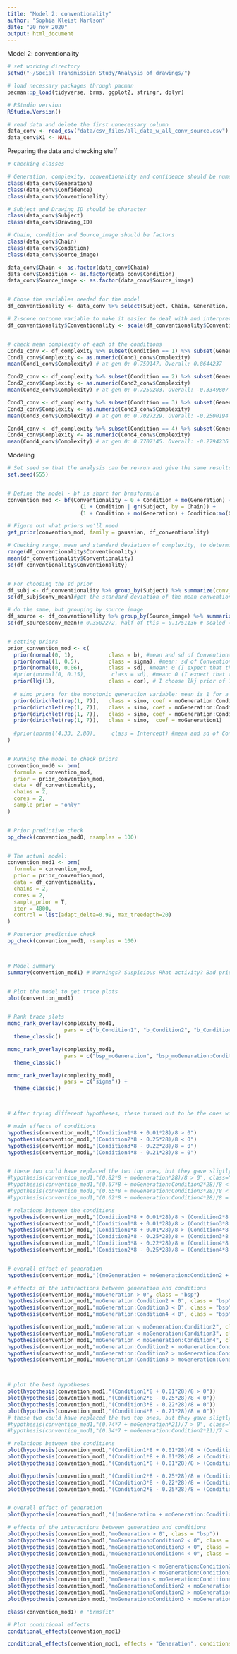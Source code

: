 ```yaml
---
title: "Model 2: conventionality"
author: "Sophia Kleist Karlson"
date: "20 nov 2020"
output: html_document
---
```


Model 2: conventionality


```r
# set working directory
setwd("~/Social Transmission Study/Analysis of drawings/")

# load necessary packages through pacman
pacman::p_load(tidyverse, brms, ggplot2, stringr, dplyr)

# RStudio version
RStudio.Version()

# read data and delete the first unnecessary column
data_conv <- read_csv("data/csv_files/all_data_w_all_conv_source.csv") #we use all_data_w_all_conv_source.csv
data_conv$X1 <- NULL
```


Preparing the data and checking stuff
```r
# Checking classes

# Generation, complexity, conventionality and confidence should be numeric
class(data_conv$Generation)
class(data_conv$Confidence)
class(data_conv$Conventionality)

# Subject and Drawing ID should be character
class(data_conv$Subject)
class(data_conv$Drawing_ID)

# Chain, condition and Source_image should be factors
class(data_conv$Chain)
class(data_conv$Condition)
class(data_conv$Source_image)

data_conv$Chain <- as.factor(data_conv$Chain)
data_conv$Condition <- as.factor(data_conv$Condition)
data_conv$Source_image <- as.factor(data_conv$Source_image)


# Chose the variables needed for the model
df_conventionality <- data_conv %>% select(Subject, Chain, Generation, Condition, Source_image, Conventionality)

# Z-score outcome variable to make it easier to deal with and interpret
df_conventionality$Conventionality <- scale(df_conventionality$Conventionality)


# check mean complexity of each of the conditions
Cond1_conv <- df_complexity %>% subset(Condition == 1) %>% subset(Generation == 0) %>% select(Complexity) 
Cond1_conv$Complexity <- as.numeric(Cond1_conv$Complexity)
mean(Cond1_conv$Complexity) # at gen 0: 0.759147. Overall: 0.8644237

Cond2_conv <- df_complexity %>% subset(Condition == 2) %>% subset(Generation == 0) %>% select(Complexity) 
Cond2_conv$Complexity <- as.numeric(Cond2_conv$Complexity)
mean(Cond2_conv$Complexity) # at gen 0: 0.7259283. Overall: -0.3349807

Cond3_conv <- df_complexity %>% subset(Condition == 3) %>% subset(Generation == 0) %>% select(Complexity)
Cond3_conv$Complexity <- as.numeric(Cond3_conv$Complexity)
mean(Cond3_conv$Complexity) # at gen 0: 0.7027229. Overall: -0.2500194

Cond4_conv <- df_complexity %>% subset(Condition == 4) %>% subset(Generation == 0) %>% select(Complexity)
Cond4_conv$Complexity <- as.numeric(Cond4_conv$Complexity)
mean(Cond4_conv$Complexity) # at gen 0: 0.7707145. Overall: -0.2794236
```


Modeling
```r
# Set seed so that the analysis can be re-run and give the same results
set.seed(555)


# Define the model - bf is short for brmsformula
convention_mod <- bf(Conventionality ~ 0 + Condition + mo(Generation) + Condition:mo(Generation) + 
                       (1 + Condition | gr(Subject, by = Chain)) +
                       (1 + Condition + mo(Generation) + Condition:mo(Generation) | Source_image))

# Figure out what priors we'll need
get_prior(convention_mod, family = gaussian, df_conventionality)

# Checking range, mean and standard deviation of complexity, to determine which family to choose and to use for beta-prior
range(df_conventionality$Conventionality)
mean(df_conventionality$Conventionality)
sd(df_conventionality$Conventionality)


# For choosing the sd prior
df_subj <- df_conventionality %>% group_by(Subject) %>% summarize(conv_mean = mean(Conventionality)) # find mean conventionality for each participant
sd(df_subj$conv_mean)#get the standard deviation of the mean conventionality for each participant (0.2970962). Divide this in two (0.1485481) # scaled = 0.11, half = 0.06

# do the same, but grouping by source image
df_source <- df_conventionality %>% group_by(Source_image) %>% summarize(conv_mean = mean(Conventionality)) # find mean conventionality for each source image
sd(df_source$conv_mean)# 0.3502272, half of this = 0.1751136 # scaled = 0.12, half = 0.06


# setting priors
prior_convention_mod <- c(
  prior(normal(0, 1),           class = b), #mean and sd of Conventionality # 4.33, 2.80
  prior(normal(1, 0.5),         class = sigma), #mean: sd of Conventionality. sigma: half of the sd of Conventionality # 2.80, 1.40
  prior(normal(0, 0.06),        class = sd), #mean: 0 (I expect that they might not vary at all). sd for the mean conv for each source image = 0.35. sigma should go from 0 (the mean of the prior) to around that -> sigma: 0.18.
  #prior(normal(0, 0.15),        class = sd), #mean: 0 (I expect that they might not vary at all). sd for the mean conv for each subject = 0.30. sigma should go from 0 (the mean of the prior) to around that -> sigma: 0.15.
  prior(lkj(1),                 class = cor), # I choose lkj prior of 1
  
  # simo priors for the monotonic generation variable: mean is 1 for a uniform prior, sigma is K-1, where K is the number of levels in the monotonic variable (we have 8 generations)
  prior(dirichlet(rep(1, 7)),   class = simo, coef = moGeneration:Condition21),                 
  prior(dirichlet(rep(1, 7)),   class = simo, coef = moGeneration:Condition31),             
  prior(dirichlet(rep(1, 7)),   class = simo, coef = moGeneration:Condition41),            
  prior(dirichlet(rep(1, 7)),   class = simo,  coef = moGeneration1)
  
  #prior(normal(4.33, 2.80),     class = Intercept) #mean and sd of Conventionality
)


# Running the model to check priors
convention_mod0 <- brm(
  formula = convention_mod, 
  prior = prior_convention_mod,
  data = df_conventionality,
  chains = 2,
  cores = 2,
  sample_prior = "only"
)


# Prior predictive check
pp_check(convention_mod0, nsamples = 100) 


# The actual model:
convention_mod1 <- brm(
  formula = convention_mod, 
  prior = prior_convention_mod,
  data = df_conventionality,
  chains = 2,
  cores = 2,
  sample_prior = T,
  iter = 4000,
  control = list(adapt_delta=0.99, max_treedepth=20)
)

# Posterior predictive check
pp_check(convention_mod1, nsamples = 100)



# Model summary
summary(convention_mod1) # Warnings? Suspicious Rhat activity? Bad priors?


# Plot the model to get trace plots
plot(convention_mod1)


# Rank trace plots
mcmc_rank_overlay(complexity_mod1, 
                  pars = c("b_Condition1", "b_Condition2", "b_Condition3", "b_Condition4")) + 
  theme_classic()

mcmc_rank_overlay(complexity_mod1, 
                  pars = c("bsp_moGeneration", "bsp_moGeneration:Condition2", "bsp_moGeneration:Condition3", "bsp_moGeneration:Condition4")) + 
  theme_classic()

mcmc_rank_overlay(complexity_mod1, 
                  pars = c("sigma")) + 
  theme_classic()



# After trying different hypotheses, these turned out to be the ones with highest evidence ratio

# main effects of conditions
hypothesis(convention_mod1,"(Condition1*8 + 0.01*28)/8 > 0")
hypothesis(convention_mod1,"(Condition2*8 - 0.25*28)/8 < 0")
hypothesis(convention_mod1,"(Condition3*8 - 0.22*28)/8 = 0")
hypothesis(convention_mod1,"(Condition4*8 - 0.21*28)/8 = 0")


# these two could have replaced the two top ones, but they gave sligtly smaller estimated error, so I chose the other option as seen above
#hypothesis(convention_mod1,"(0.82*8 + moGeneration*28)/8 > 0", class="bsp")
#hypothesis(convention_mod1,"(0.67*8 + moGeneration:Condition2*28)/8 < 0", class="bsp")
#hypothesis(convention_mod1,"(0.65*8 + moGeneration:Condition3*28)/8 < 0", class="bsp")
#hypothesis(convention_mod1,"(0.62*8 + moGeneration:Condition4*28)/8 = 0", class="bsp")

# relations between the conditions
hypothesis(convention_mod1,"(Condition1*8 + 0.01*28)/8 > (Condition2*8 - 0.25*28)/8") 
hypothesis(convention_mod1,"(Condition1*8 + 0.01*28)/8 > (Condition3*8 - 0.22*28)/8")
hypothesis(convention_mod1,"(Condition1*8 + 0.01*28)/8 > (Condition4*8 - 0.21*28)/8")
hypothesis(convention_mod1,"(Condition2*8 - 0.25*28)/8 = (Condition3*8 - 0.22*28)/8")
hypothesis(convention_mod1,"(Condition3*8 - 0.22*28)/8 = (Condition4*8 - 0.21*28)/8")
hypothesis(convention_mod1,"(Condition2*8 - 0.25*28)/8 = (Condition4*8 - 0.21*28)/8")


# overall effect of generation
hypothesis(convention_mod1,"((moGeneration + moGeneration:Condition2 + moGeneration:Condition3 + moGeneration:Condition4)/4) < 0", class = "bsp")

# effects of the interactions between generation and conditions
hypothesis(convention_mod1,"moGeneration > 0", class = "bsp")
hypothesis(convention_mod1,"moGeneration:Condition2 < 0", class = "bsp") 
hypothesis(convention_mod1,"moGeneration:Condition3 < 0", class = "bsp") 
hypothesis(convention_mod1,"moGeneration:Condition4 < 0", class = "bsp")

hypothesis(convention_mod1,"moGeneration < moGeneration:Condition2", class = "bsp")
hypothesis(convention_mod1,"moGeneration < moGeneration:Condition3", class = "bsp") 
hypothesis(convention_mod1,"moGeneration < moGeneration:Condition4", class = "bsp") 
hypothesis(convention_mod1,"moGeneration:Condition2 < moGeneration:Condition3", class = "bsp")
hypothesis(convention_mod1,"moGeneration:Condition2 > moGeneration:Condition4", class = "bsp")
hypothesis(convention_mod1,"moGeneration:Condition3 > moGeneration:Condition4", class = "bsp") 



# plot the best hypotheses
plot(hypothesis(convention_mod1,"(Condition1*8 + 0.01*28)/8 > 0"))
plot(hypothesis(convention_mod1,"(Condition2*8 - 0.25*28)/8 < 0"))
plot(hypothesis(convention_mod1,"(Condition3*8 - 0.22*28)/8 = 0"))
plot(hypothesis(convention_mod1,"(Condition4*8 - 0.21*28)/8 = 0"))
# these two could have replaced the two top ones, but they gave sligtly smaller estimated error, so I chose the other option as seen above
#hypothesis(convention_mod1,"(0.74*7 + moGeneration*21)/7 > 0", class="bsp")
#hypothesis(convention_mod1,"(0.34*7 + moGeneration:Condition2*21)/7 < 0", class="bsp")

# relations between the conditions
plot(hypothesis(convention_mod1,"(Condition1*8 + 0.01*28)/8 > (Condition2*8 - 0.25*28)/8"))
plot(hypothesis(convention_mod1,"(Condition1*8 + 0.01*28)/8 > (Condition3*8 - 0.22*28)/8"))
plot(hypothesis(convention_mod1,"(Condition1*8 + 0.01*28)/8 > (Condition4*8 - 0.21*28)/8"))

plot(hypothesis(convention_mod1,"(Condition2*8 - 0.25*28)/8 = (Condition3*8 - 0.22*28)/8"))
plot(hypothesis(convention_mod1,"(Condition3*8 - 0.22*28)/8 = (Condition4*8 - 0.21*28)/8"))
plot(hypothesis(convention_mod1,"(Condition2*8 - 0.25*28)/8 = (Condition4*8 - 0.21*28)/8"))


# overall effect of generation
plot(hypothesis(convention_mod1,"((moGeneration + moGeneration:Condition2 + moGeneration:Condition3 + moGeneration:Condition4)/4) < 0", class = "bsp"))

# effects of the interactions between generation and conditions
plot(hypothesis(convention_mod1,"moGeneration > 0", class = "bsp"))
plot(hypothesis(convention_mod1,"moGeneration:Condition2 < 0", class = "bsp")) 
plot(hypothesis(convention_mod1,"moGeneration:Condition3 < 0", class = "bsp")) 
plot(hypothesis(convention_mod1,"moGeneration:Condition4 < 0", class = "bsp"))

plot(hypothesis(convention_mod1,"moGeneration < moGeneration:Condition2", class = "bsp"))
plot(hypothesis(convention_mod1,"moGeneration < moGeneration:Condition3", class = "bsp")) 
plot(hypothesis(convention_mod1,"moGeneration < moGeneration:Condition4", class = "bsp")) 
plot(hypothesis(convention_mod1,"moGeneration:Condition2 < moGeneration:Condition3", class = "bsp"))
plot(hypothesis(convention_mod1,"moGeneration:Condition2 > moGeneration:Condition4", class = "bsp"))
plot(hypothesis(convention_mod1,"moGeneration:Condition3 > moGeneration:Condition4", class = "bsp"))

class(convention_mod1) # "brmsfit"

# Plot conditional effects
conditional_effects(convention_mod1)

conditional_effects(convention_mod1, effects = "Generation", conditions = make_conditions(convention_mod1, vars = "Condition"))
```
